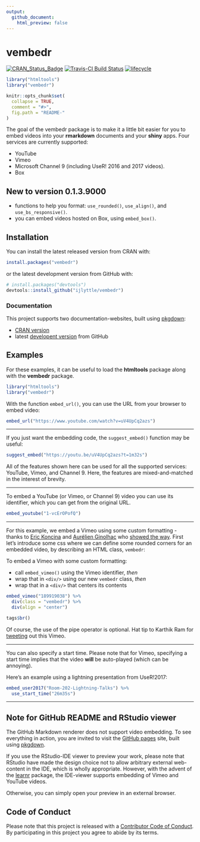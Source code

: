 ```yaml
---
output: 
  github_document:
    html_preview: false
---
```


# vembedr

[![CRAN_Status_Badge](https://www.r-pkg.org/badges/version/vembedr)](https://cran.r-project.org/package=vembedr)
[![Travis-CI Build Status](https://travis-ci.org/ijlyttle/vembedr.svg?branch=master)](https://travis-ci.org/ijlyttle/vembedr)
[![lifecycle](https://img.shields.io/badge/lifecycle-maturing-blue.svg)](https://www.tidyverse.org/lifecycle/#maturing)

```r
library("htmltools")
library("vembedr")

knitr::opts_chunk$set(
  collapse = TRUE,
  comment = "#>",
  fig.path = "README-"
)
```

The goal of the vembedr package is to make it a little bit easier for you to embed videos into your **rmarkdown** documents and your **shiny** apps. Four services are currently supported:

- YouTube 
- Vimeo
- Microsoft Channel 9 (including UseR! 2016 and 2017 videos).
- Box

## New to version 0.1.3.9000

- functions to help you format: `use_rounded()`, `use_align()`, and `use_bs_responsive()`.
- you can embed videos hosted on Box, using `embed_box()`.

## Installation

You can install the latest released version from CRAN with:

```r
install.packages("vembedr")
```

or the latest development version from GitHub with:

```r
# install.packages("devtools")
devtools::install_github("ijlyttle/vembedr")
```

### Documentation

This project supports two documentation-websites, built using [pkgdown](https://pkgdown.r-lib.org):

- [CRAN version](https://ijlyttle.github.io/vembedr)
- latest [developent version](https://ijlyttle.github.io/vembedr/dev) from GitHub

## Examples

For these examples, it can be useful to load the **htmltools** package along with the **vembedr** package.

```r
library("htmltools")
library("vembedr")
```

With the function `embed_url()`, you can use the URL from your browser to embed video:

```r
embed_url("https://www.youtube.com/watch?v=uV4UpCq2azs")
```

-----

If you just want the embedding code, the `suggest_embed()` function may be useful:

```r
suggest_embed("https://youtu.be/uV4UpCq2azs?t=1m32s")
```

All of the features shown here can be used for all the supported services: YouTube, Vimeo, and Channel 9. Here, the features are mixed-and-matched in the interest of brevity.

-----

To embed a YouTube (or Vimeo, or Channel 9) video you can use its identifier, which you can get from the original URL. 

```r
embed_youtube("1-vcErOPofQ")
```

-----

For this example, we embed a Vimeo using some custom formatting - thanks to [Eric Koncina](https://github.com/koncina) and [Aurélien Ginolhac](https://github.com/ginolhac) who [showed the way](https://github.com/ijlyttle/vembedr/issues/25). First let's introduce some css where we can define some rounded corners for an embedded video, by describing an HTML class, `vembedr`:

To embed a Vimeo with some custom formatting:

- call `embed_vimeo()` using the Vimeo identifier, *then*
- wrap that in `<div/>` using our new `vembedr` class, *then*
- wrap that in a `<div/>` that centers its contents

```r
embed_vimeo("189919038") %>%
  div(class = "vembedr") %>%
  div(align = "center")
```

```r
tags$br()
```

Of course, the use of the pipe operator is optional. Hat tip to Karthik Ram for [tweeting](https://twitter.com/_inundata/status/794616331727294464) out this Vimeo.

-----

You can also specify a start time. Please note that for Vimeo, specifying a start time implies that the video **will** be auto-played (which can be annoying).

Here's an example using a lightning presentation from UseR!2017:

```r
embed_user2017("Room-202-Lightning-Talks") %>% 
  use_start_time("26m35s")
```

------


## Note for GitHub README and RStudio viewer

The GitHub Markdown renderer does not support video embedding. To see everything in action, you are invited to visit the [GitHub pages](http://ijlyttle.github.io/vembedr/) site, built using [pkgdown](http://hadley.github.io/pkgdown/).

If you use the RStudio-IDE viewer to preview your work, please note that RStudio have made the design choice not to allow arbitrary external web-content in the IDE, which is wholly appropriate. However, with the advent of the [learnr](https://rstudio.github.io/learnr/) package, the IDE-viewer supports embedding of Vimeo and YouTube videos.

Otherwise, you can simply open your preview in an external browser.

## Code of Conduct

Please note that this project is released with a [Contributor Code of Conduct](CONDUCT.md). By participating in this project you agree to abide by its terms.
